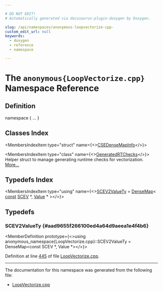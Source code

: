 ```yaml
---

# DO NOT EDIT!
# Automatically generated via docusaurus-plugin-doxygen by Doxygen.

slug: /api/namespaces/anonymous-loopvectorize-cpp-
custom_edit_url: null
keywords:
  - doxygen
  - reference
  - namespace

---
```





# The `anonymous{LoopVectorize.cpp}` Namespace Reference

<DoxygenPage pluginConfig={pluginConfig}>



## Definition

<CodeBlock>namespace &#123; ... &#125;</CodeBlock>

## Classes Index

<MembersIndex>

<MembersIndexItem
  type="struct"
  name={<><a href="/docs/api/structs/anonymous-namespace-loopvectorize-cpp-/csedensemapinfo">CSEDenseMapInfo</a></>}>
</MembersIndexItem>

<MembersIndexItem
  type="class"
  name={<><a href="/docs/api/classes/anonymous-namespace-loopvectorize-cpp-/generatedrtchecks">GeneratedRTChecks</a></>}>
Helper struct to manage generating runtime checks for vectorization. <a href="/docs/api/classes/anonymous-namespace-loopvectorize-cpp-/generatedrtchecks/#details">More...</a>
</MembersIndexItem>

</MembersIndex>

## Typedefs Index

<MembersIndex>

<MembersIndexItem
  type="using"
  name={<><a href="#aad9655f266100ed4a64d9aeea1e4f4b6">SCEV2ValueTy</a> = <a href="/docs/api/classes/llvm/densemap">DenseMap</a>&lt; <a href="/docs/api/files/lib/lib/target/lib/target/aarch64/aarch64promoteconstant-cpp/#a90f8350fecae261c25be85d38b451bff">const</a> <a href="/docs/api/classes/llvm/scev">SCEV</a> &#42;, <a href="/docs/api/classes/llvm/value">Value</a> &#42; &gt;</>}>
</MembersIndexItem>

</MembersIndex>


<SectionDefinition>

## Typedefs

### SCEV2ValueTy {#aad9655f266100ed4a64d9aeea1e4f4b6}

<MemberDefinition
  prototype={<>using anonymous&#95;namespace&#123;LoopVectorize.cpp&#125;::SCEV2ValueTy =  DenseMap&lt;const SCEV &#42;, Value &#42;&gt;</>}>

Definition at line <a href="/docs/api/files/lib/lib/transforms/lib/transforms/vectorize/loopvectorize-cpp/#l00445">445</a> of file <a href="/docs/api/files/lib/lib/transforms/lib/transforms/vectorize/loopvectorize-cpp">LoopVectorize.cpp</a>.
</MemberDefinition>

</SectionDefinition>

<hr/>

The documentation for this namespace was generated from the following file:

<ul>
<li><a href="/docs/api/files/lib/lib/transforms/lib/transforms/vectorize/loopvectorize-cpp">LoopVectorize.cpp</a></li>
</ul>

</DoxygenPage>
